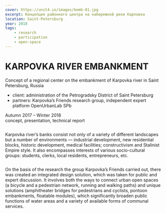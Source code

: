 ```yaml
---
cover: https://unit4.io/images/kemb-01.jpg
excerpt: Концепция районного центра на набережной реки Карповка
location: Saint-Petersburg
year: 2018
tags:
    - research
    - participation
    - open-space
---
```


# KARPOVKA RIVER EMBANKMENT

Concept of a regional center on the embankment of Karpovka river in Saint Petersburg, Russia

- client: administration of the Petrogradsky District of Saint Petersburg
- partners: Karpovka’s Friends research group, independent expert platform OpenUrbanLab SPb

Autumn 2017 – Winter 2018 <br/>
concept, presentation, technical report

<Image src="/images/kemb-01.jpg" width={1280} height={760} alt="" />

Karpovka river’s banks consist not only of a variety of different landscapes but a number of environments — industrial development, new residential blocks, historic development, medical facilities; constructivism and Stalinist Empire style. It also encompasses interests of various socio-cultural groups: students, clerks, local residents, entrepreneurs, etc.

<Image src="/images/kemb-02.jpg" width={1280} height={600} alt="" />

On the basis of the research the group Karpovka’s Friends carried out, there was created an integrated design solution, which was taken for public and expert discussion. It involves both the ways to connect urban open spaces (a bicycle and a pedestrian network, running and walking paths) and unique solutions (amphitheater bridges for pedestrians and cyclists, pontoon embankments, floatable modules), which significantly broaden public functions of water areas and a variety of available forms of communal services.

<Image src="/images/kemb-03.jpg" width={1280} height={905} alt="" />

<Image src="/images/kemb-04.jpg" width={1280} height={905} alt="" />

<Image src="/images/kemb-05.jpg" width={1280} height={600} alt="" />

<Image src="/images/kemb-06.jpg" width={1280} height={600} alt="" />

<Image src="/images/kemb-07.jpg" width={1280} height={600} alt="" />

